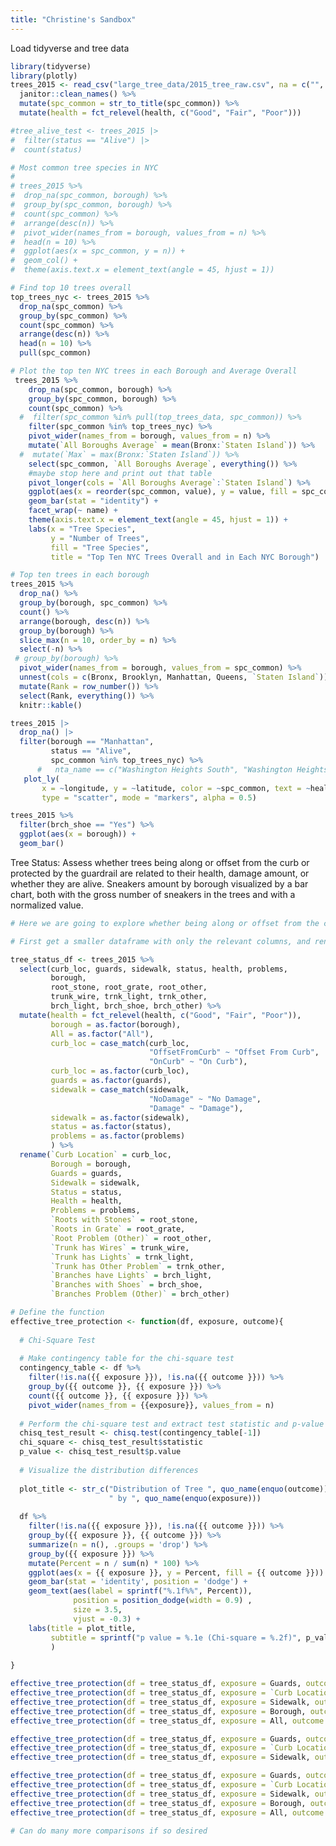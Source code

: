 ```yaml
---
title: "Christine's Sandbox"
---
```


Load tidyverse and tree data

```r
library(tidyverse)
library(plotly)
trees_2015 <- read_csv("large_tree_data/2015_tree_raw.csv", na = c("", "NA", "Unknown")) |> 
  janitor::clean_names() %>% 
  mutate(spc_common = str_to_title(spc_common)) %>% 
  mutate(health = fct_relevel(health, c("Good", "Fair", "Poor")))
```


```r
#tree_alive_test <- trees_2015 |> 
#  filter(status == "Alive") |> 
#  count(status)

# Most common tree species in NYC
# 
# trees_2015 %>%
#  drop_na(spc_common, borough) %>%
#  group_by(spc_common, borough) %>%
#  count(spc_common) %>%
#  arrange(desc(n)) %>%
#  pivot_wider(names_from = borough, values_from = n) %>%
#  head(n = 10) %>%
#  ggplot(aes(x = spc_common, y = n)) +
#  geom_col() +
#  theme(axis.text.x = element_text(angle = 45, hjust = 1))

# Find top 10 trees overall
top_trees_nyc <- trees_2015 %>% 
  drop_na(spc_common) %>%   
  group_by(spc_common) %>%
  count(spc_common) %>% 
  arrange(desc(n)) %>% 
  head(n = 10) %>% 
  pull(spc_common)

# Plot the top ten NYC trees in each Borough and Average Overall
 trees_2015 %>% 
    drop_na(spc_common, borough) %>% 
    group_by(spc_common, borough) %>%
    count(spc_common) %>% 
  #  filter(spc_common %in% pull(top_trees_data, spc_common)) %>% 
    filter(spc_common %in% top_trees_nyc) %>% 
    pivot_wider(names_from = borough, values_from = n) %>% 
    mutate(`All Boroughs Average` = mean(Bronx:`Staten Island`)) %>% 
  #  mutate(`Max` = max(Bronx:`Staten Island`)) %>% 
    select(spc_common, `All Boroughs Average`, everything()) %>% 
    #maybe stop here and print out that table 
    pivot_longer(cols = `All Boroughs Average`:`Staten Island`) %>% 
    ggplot(aes(x = reorder(spc_common, value), y = value, fill = spc_common)) +
    geom_bar(stat = "identity") +
    facet_wrap(~ name) +
    theme(axis.text.x = element_text(angle = 45, hjust = 1)) +
    labs(x = "Tree Species", 
         y = "Number of Trees", 
         fill = "Tree Species",
         title = "Top Ten NYC Trees Overall and in Each NYC Borough")
```


```r
# Top ten trees in each borough
trees_2015 %>%
  drop_na() %>%
  group_by(borough, spc_common) %>%
  count() %>%
  arrange(borough, desc(n)) %>%
  group_by(borough) %>%
  slice_max(n = 10, order_by = n) %>% 
  select(-n) %>% 
 # group_by(borough) %>% 
  pivot_wider(names_from = borough, values_from = spc_common) %>% 
  unnest(cols = c(Bronx, Brooklyn, Manhattan, Queens, `Staten Island`)) %>% 
  mutate(Rank = row_number()) %>% 
  select(Rank, everything()) %>% 
  knitr::kable()

```

```r

trees_2015 |>
  drop_na() |> 
  filter(borough == "Manhattan",
         status == "Alive",
         spc_common %in% top_trees_nyc) %>% 
      #   nta_name == c("Washington Heights South", "Washington Heights North")) |>
   plot_ly(
       x = ~longitude, y = ~latitude, color = ~spc_common, text = ~health,
       type = "scatter", mode = "markers", alpha = 0.5)

```


```r

trees_2015 %>% 
  filter(brch_shoe == "Yes") %>% 
  ggplot(aes(x = borough)) +
  geom_bar()

```

Tree Status: Assess whether trees being along or offset from the curb or protected by the guardrail are related to their health, damage amount, or whether they are alive. Sneakers amount by borough visualized by a bar chart, both with the gross number of sneakers in the trees and with a normalized value.

```r

# Here we are going to explore whether being along or offset from the curb, or protected by a guardrail, affects the tree health, whether the trees are alive, and other tree details. We will do this statistically with chi-square tests and visualize the ratios with bar plots of the percentages. 

# First get a smaller dataframe with only the relevant columns, and rename/reformat them so that the labels on the figure are nice.

tree_status_df <- trees_2015 %>%
  select(curb_loc, guards, sidewalk, status, health, problems,
         borough,
         root_stone, root_grate, root_other,
         trunk_wire, trnk_light, trnk_other,
         brch_light, brch_shoe, brch_other) %>% 
  mutate(health = fct_relevel(health, c("Good", "Fair", "Poor")),
         borough = as.factor(borough),
         All = as.factor("All"),
         curb_loc = case_match(curb_loc,
                               "OffsetFromCurb" ~ "Offset From Curb",
                               "OnCurb" ~ "On Curb"),
         curb_loc = as.factor(curb_loc),
         guards = as.factor(guards),
         sidewalk = case_match(sidewalk,
                               "NoDamage" ~ "No Damage",
                               "Damage" ~ "Damage"),
         sidewalk = as.factor(sidewalk),
         status = as.factor(status),
         problems = as.factor(problems)
         ) %>%
  rename(`Curb Location` = curb_loc,
         Borough = borough,
         Guards = guards,
         Sidewalk = sidewalk,
         Status = status,
         Health = health,
         Problems = problems,
         `Roots with Stones` = root_stone, 
         `Roots in Grate` = root_grate, 
         `Root Problem (Other)` = root_other,
         `Trunk has Wires` = trunk_wire, 
         `Trunk has Lights` = trnk_light, 
         `Trunk has Other Problem` = trnk_other,
         `Branches have Lights` = brch_light, 
         `Branches with Shoes` = brch_shoe, 
         `Branches Problem (Other)` = brch_other) 

# Define the function
effective_tree_protection <- function(df, exposure, outcome){
  
  # Chi-Square Test
  
  # Make contingency table for the chi-square test
  contingency_table <- df %>%
    filter(!is.na({{ exposure }}), !is.na({{ outcome }})) %>%
    group_by({{ outcome }}, {{ exposure }}) %>%
    count({{ outcome }}, {{ exposure }}) %>% 
    pivot_wider(names_from = {{exposure}}, values_from = n)
  
  # Perform the chi-square test and extract test statistic and p-value
  chisq_test_result <- chisq.test(contingency_table[-1])
  chi_square <- chisq_test_result$statistic
  p_value <- chisq_test_result$p.value
  
  # Visualize the distribution differences 
  
  plot_title <- str_c("Distribution of Tree ", quo_name(enquo(outcome)), 
                      " by ", quo_name(enquo(exposure)))
  
  df %>%
    filter(!is.na({{ exposure }}), !is.na({{ outcome }})) %>%
    group_by({{ exposure }}, {{ outcome }}) %>%
    summarize(n = n(), .groups = 'drop') %>%
    group_by({{ exposure }}) %>%
    mutate(Percent = n / sum(n) * 100) %>%
    ggplot(aes(x = {{ exposure }}, y = Percent, fill = {{ outcome }})) +
    geom_bar(stat = 'identity', position = 'dodge') +
    geom_text(aes(label = sprintf("%.1f%%", Percent)),
              position = position_dodge(width = 0.9) ,
              size = 3.5,
              vjust = -0.3) +
    labs(title = plot_title,
         subtitle = sprintf("p value = %.1e (Chi-square = %.2f)", p_value, chi_square)
         )
    
}

effective_tree_protection(df = tree_status_df, exposure = Guards, outcome = Health)
effective_tree_protection(df = tree_status_df, exposure = `Curb Location`, outcome = Health)
effective_tree_protection(df = tree_status_df, exposure = Sidewalk, outcome = Health)
effective_tree_protection(df = tree_status_df, exposure = Borough, outcome = Health)
effective_tree_protection(df = tree_status_df, exposure = All, outcome = Health)

effective_tree_protection(df = tree_status_df, exposure = Guards, outcome = `Roots with Stones`)
effective_tree_protection(df = tree_status_df, exposure = `Curb Location`, outcome = `Roots with Stones`)
effective_tree_protection(df = tree_status_df, exposure = Sidewalk, outcome = `Roots with Stones`)

effective_tree_protection(df = tree_status_df, exposure = Guards, outcome = `Roots in Grate`)
effective_tree_protection(df = tree_status_df, exposure = `Curb Location`, outcome = `Roots in Grate`)
effective_tree_protection(df = tree_status_df, exposure = Sidewalk, outcome = `Roots in Grate`)
effective_tree_protection(df = tree_status_df, exposure = Borough, outcome = `Roots in Grate`)
effective_tree_protection(df = tree_status_df, exposure = All, outcome = `Roots in Grate`)

# Can do many more comparisons if so desired


```

